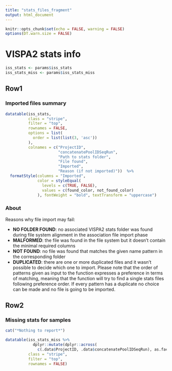 ```yaml
---
title: "stats_files_fragment"
output: html_document
---
```


```r
knitr::opts_chunk$set(echo = FALSE, warning = FALSE)
options(DT.warn.size = FALSE)
```

VISPA2 stats info {data-orientation=rows}
===============================================================================
```r
iss_stats <- params$iss_stats
iss_stats_miss <- params$iss_stats_miss
```

Row1 {.tabset .tabset-fade}
-------------------------------------------------------------------------------
### Imported files summary
```r
datatable(iss_stats,
          class = "stripe",
          filter = "top", 
          rownames = FALSE,
          options = list(
            order = list(list(3, 'asc'))
          ), 
          colnames = c("ProjectID", 
                       "concatenatePoolIDSeqRun", 
                       "Path to stats folder",
                       "File found",
                       "Imported",
                       "Reason (if not imported)"))  %>%
  formatStyle(columns = "Imported", 
              color = styleEqual(
                levels = c(TRUE, FALSE),
                values = c(found_color, not_found_color)
              ), fontWeight = "bold", textTransform = "uppercase")
```

### About

Reasons why file import may fail:  

* **NO FOLDER FOUND**: no associated VISPA2 stats folder was found during file system alignment in the association file import phase
* **MALFORMED**: the file was found in the file system but it doesn't contain the
minimal required columns
* **NOT FOUND**: no file was found that matches the given name pattern in the corresponding folder
* **DUPLICATED**: there are one or more duplicated files and it wasn't possible to decide which one to import. Please note that the order of patterns given as input to the function expresses a preference in terms of matching, meaning that the function will try to find a single stats files following preference order. If every pattern has a duplicate no choice can be made and no file is going to be imported.

Row2 {.tabset .tabset-fade}
-------------------------------------------------------------------------------
### Missing stats for samples
```r
cat("*Nothing to report*")
```

```r
datatable(iss_stats_miss %>% 
            dplyr::mutate(dplyr::across(
              c(.data$ProjectID, .data$concatenatePoolIDSeqRun), as.factor)),
          class = "stripe",
          filter = "top", 
          rownames = FALSE)
```

